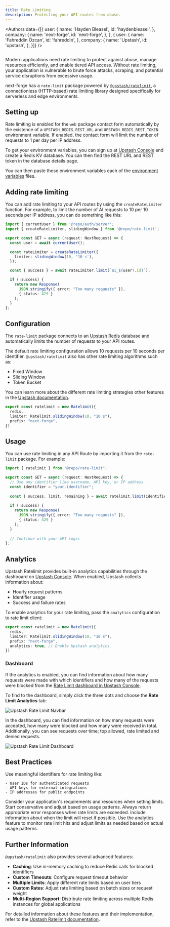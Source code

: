 ```yaml
---
title: Rate Limiting
description: Protecting your API routes from abuse.
---
```


<Authors data={[{
  user: {
    name: 'Hayden Bleasel',
    id: 'haydenbleasel',
  },
  company: {
    name: 'next-forge',
    id: 'next-forge',
  },
}, {
  user: {
    name: 'Fahreddin Özcan',
    id: 'fahreddin',
  },
  company: {
    name: 'Upstash',
    id: 'upstash',
  },
}]} />

<Frame>
  <img src="/images/rate-limit.png" alt="" />
</Frame>

Modern applications need rate limiting to protect against abuse, manage resources efficiently, and enable tiered API access. Without rate limiting, your application is vulnerable to brute force attacks, scraping, and potential service disruptions from excessive usage.

next-forge has a `rate-limit` package powered by [`@upstash/ratelimit`](https://github.com/upstash/ratelimit-js), a connectionless (HTTP-based) rate limiting library designed specifically for serverless and edge environments.

## Setting up

Rate limiting is enabled for the `web` package contact form automatically by the existence of a `UPSTASH_REDIS_REST_URL` and `UPSTASH_REDIS_REST_TOKEN` environment variable. If enabled, the contact form will limit the number of requests to 1 per day per IP address.

To get your environment variables, you can sign up at [Upstash Console](https://console.upstash.com) and create a Redis KV database. You can then find the REST URL and REST token in the database details page. 

You can then paste these environment variables each of the [environment variables](/env) files.

## Adding rate limiting

You can add rate limiting to your API routes by using the `createRateLimiter` function. For example, to limit the number of AI requests to 10 per 10 seconds per IP address, you can do something like this:

```ts title="apps/app/api/chat/route.ts"
import { currentUser } from '@repo/auth/server';
import { createRateLimiter, slidingWindow } from '@repo/rate-limit';

export const GET = async (request: NextRequest) => {
  const user = await currentUser();

  const rateLimiter = createRateLimiter({
    limiter: slidingWindow(10, '10 s'),
  });

  const { success } = await rateLimiter.limit(`ai_${user?.id}`);

  if (!success) {
    return new Response(
      JSON.stringify({ error: "Too many requests" }), 
      { status: 429 }
    );
  }
};
```

## Configuration

The `rate-limit` package connects to an [Upstash Redis](https://upstash.com/docs/redis/overall/getstarted) database and automatically limits the number of requests to your API routes.

The default rate limiting configuration allows 10 requests per 10 seconds per identifier. `@upstash/ratelimit` also has other rate limiting algorithms such as:

- Fixed Window
- Sliding Window
- Token Bucket

You can learn more about the different rate limiting strategies other features in the [Upstash documentation](https://upstash.com/docs/redis/sdks/ratelimit-ts/algorithms).

```ts title="packages/rate-limit/index.ts"
export const ratelimit = new Ratelimit({
  redis,
  limiter: Ratelimit.slidingWindow(10, "10 s"),
  prefix: "next-forge",
})
```

## Usage

You can use rate limiting in any API Route by importing it from the `rate-limit` package. For example:

```typescript title="apps/api/app/ratelimit/upstash/route.ts {7}"
import { ratelimit } from "@repo/rate-limit";

export const GET = async (request: NextRequest) => {
  // Use any identifier like username, API key, or IP address
  const identifier = "your-identifier";
  
  const { success, limit, remaining } = await ratelimit.limit(identifier);
  
  if (!success) {
    return new Response(
      JSON.stringify({ error: "Too many requests" }), 
      { status: 429 }
    );
  }
  
  // Continue with your API logic
};
```

## Analytics

Upstash Ratelimit provides built-in analytics capabilities through the dashboard on [Upstash Console](https://console.upstash.com).  When enabled, Upstash collects information about:

- Hourly request patterns
- Identifier usage
- Success and failure rates

To enable analytics for your rate limiting, pass the `analytics` configuration to rate limit client:

```typescript title="packages/security/index.ts"
export const ratelimit = new Ratelimit({
  redis,
  limiter: Ratelimit.slidingWindow(10, "10 s"),
  prefix: "next-forge",
  analytics: true, // Enable Upstash analytics
})
```

### Dashboard

If the analytics is enabled, you can find information about how many requests were made with which identifiers and how many of the requests were blocked from the [Rate Limit dashboard in Upstash Console](https://console.upstash.com/ratelimit).

To find to the dashboard, simply click the three dots and choose the **Rate Limit Analytics** tab:

<Frame>
  <img src="/images/upstash-ratelimit-navbar.png" alt="Upstash Rate Limit Navbar" />
</Frame>

In the dashboard, you can find information on how many requests were accepted, how many were blocked and how many were received in total. Additionally, you can see requests over time; top allowed, rate limited and denied requests.

<Frame>
  <img src="/images/upstash-ratelimit-dashboard.png" alt="Upstash Rate Limit Dashboard" />
</Frame>

## Best Practices

<Steps>
  <Step title="Choose Appropriate Identifiers">
    Use meaningful identifiers for rate limiting like:

    - User IDs for authenticated requests
    - API keys for external integrations  
    - IP addresses for public endpoints
  </Step>

  <Step title="Configure Rate Limits">
    Consider your application's requirements and resources when setting limits. Start conservative and adjust based on usage patterns.
  </Step>

  <Step title="Implement Error Handling">
    Always return appropriate error responses when rate limits are exceeded. Include information about when the limit will reset if possible.
  </Step>

  <Step title="Monitor and Adjust">
    Use the analytics feature to monitor rate limit hits and adjust limits as needed based on actual usage patterns.
  </Step>
</Steps>

## Further Information

`@upstash/ratelimit` also provides several advanced features:

- **Caching**: Use in-memory caching to reduce Redis calls for blocked identifiers
- **Custom Timeouts**: Configure request timeout behavior
- **Multiple Limits**: Apply different rate limits based on user tiers
- **Custom Rates**: Adjust rate limiting based on batch sizes or request weight
- **Multi-Region Support**: Distribute rate limiting across multiple Redis instances for global applications

For detailed information about these features and their implementation, refer to the [Upstash Ratelimit documentation](https://upstash.com/docs/redis/sdks/ratelimit-ts/overview).


